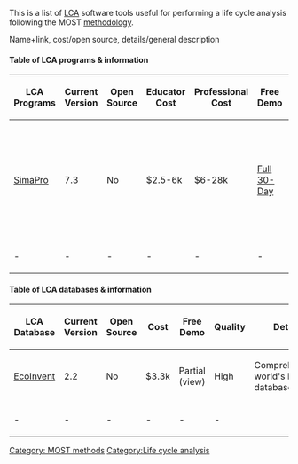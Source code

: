{{MOST}}

[[Category: MOST methods]]
[[Category:Life cycle analysis]]

This is a list of [[LCA]] software tools useful for performing a life cycle analysis following the MOST [[life cycle analysis: MOST| methodology]].

Name+link, cost/open source, details/general description 


====Table of LCA programs & information====

{| class="wikitable" style="text-align: center; margin:.5em; "
|-
! LCA Programs 
! Current Version
! Open Source 
! Educator Cost
! Professional Cost
! Free Demo
! Details
|-
| [http://www.sustainmetrics.com/ SimaPro]
| 7.3
| No
| $2.5-6k
| $6-28k
| [http://www.sustainmetrics.com/trysimapro.html Full 30-Day]
| World's leading LCA software, runs primarily on EcoInvent database
|-
| -
| -
| -
| -
| -
| -
| -
|}


====Table of LCA databases & information====

{| class="wikitable" style="text-align: center;  margin:.5em"
|-
! LCA Database
! Current Version
! Open Source 
! Cost
! Free Demo
! Quality 
! Details
|-
| [http://www.ecoinvent.org/database/ EcoInvent]
| 2.2
| No
| $3.3k
| Partial (view)
| High
| Comprehensive, world's leading database
|-
| -
| -
| -
| -
| -
| -
|}